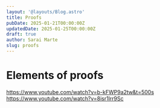 ```yaml
---
layout: '@layouts/Blog.astro'
title: Proofs
pubDate: 2025-01-21T00:00:00Z 
updatedDate: 2025-01-25T00:00:00Z 
draft: true
author: Sarai Marte
slug: proofs
---
```


# Elements of proofs

https://www.youtube.com/watch?v=b-kFWP9a2tw&t=500s
https://www.youtube.com/watch?v=8isr1lrr9Sc